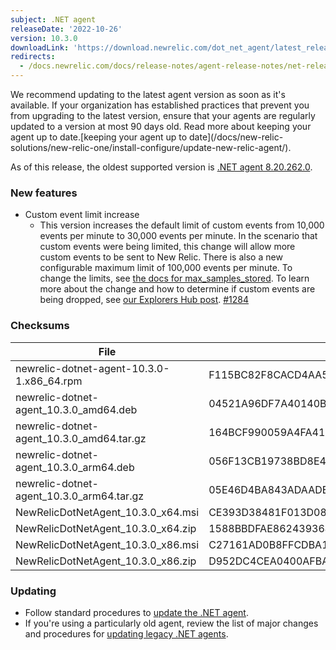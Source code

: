 ```yaml
---
subject: .NET agent
releaseDate: '2022-10-26'
version: 10.3.0
downloadLink: 'https://download.newrelic.com/dot_net_agent/latest_release'
redirects:
  - /docs.newrelic.com/docs/release-notes/agent-release-notes/net-release-notes/net-agent-1030
---
```


<Callout variant="important">
We recommend updating to the latest agent version as soon as it's available. If your organization has established practices that prevent you from upgrading to the latest version, ensure that your agents are regularly updated to a version at most 90 days old. Read more about keeping your agent up to date.[keeping your agent up to date](/docs/new-relic-solutions/new-relic-one/install-configure/update-new-relic-agent/).

As of this release, the oldest supported version is [.NET agent 8.20.262.0](/docs/release-notes/agent-release-notes/net-release-notes/agent-8202620).
</Callout>

### New features
* Custom event limit increase
  * This version increases the default limit of custom events from 10,000 events per minute to 30,000 events per minute. In the scenario that custom events were being limited, this change will allow more custom events to be sent to New Relic. There is also a new configurable maximum limit of 100,000 events per minute. To change the limits, see [the docs for max_samples_stored](https://docs.newrelic.com/docs/apm/agents/net-agent/configuration/net-agent-configuration/#custom_events). To learn more about the change and how to determine if custom events are being dropped, see [our Explorers Hub post](https://discuss.newrelic.com/t/send-more-custom-events-with-the-latest-apm-agents/190497). [#1284](https://github.com/newrelic/newrelic-dotnet-agent/pull/1284)

### Checksums

| File | SHA - 256  Hash |
| ---| ---|
| newrelic-dotnet-agent-10.3.0-1.x86_64.rpm | F115BC82F8CACD4AA5603282C3D21ADEAF32B344E2A0C4CF93108AD70250A4BA |
| newrelic-dotnet-agent_10.3.0_amd64.deb | 04521A96DF7A40140BA68761B2E5DE55AA2C561CE495AA284C45E7CFBAE294AF |
| newrelic-dotnet-agent_10.3.0_amd64.tar.gz | 164BCF990059A4FA41FD02CA878D9ABAF019EEF3D0FA7D5C0F8694122C0C0B79 |
| newrelic-dotnet-agent_10.3.0_arm64.deb | 056F13CB19738BD8E4085F39119E4890B429ADAF1BCE9B2A43E8ACB8C1CD4D9B |
| newrelic-dotnet-agent_10.3.0_arm64.tar.gz | 05E46D4BA843ADAADEBEFA9AEC3ECE02A90E36C8CF5A9D3D7D35FC190E80B110 |
| NewRelicDotNetAgent_10.3.0_x64.msi | CE393D38481F013D083F1473D518A7BC74663FD988C260570A79B8B087C919B1 |
| NewRelicDotNetAgent_10.3.0_x64.zip | 1588BBDFAE862439364D8E446E43A03947429247DA1ED611982CDD6AA598A206 |
| NewRelicDotNetAgent_10.3.0_x86.msi | C27161AD0B8FFCDBA1D18697EC7395ECFDB433060996811BB829BA6EF309C4A8 |
| NewRelicDotNetAgent_10.3.0_x86.zip | D952DC4CEA0400AFBA02E9EB2ECAD3932790942D7EFA2960E94CB3CE9FAA487C |

### Updating

* Follow standard procedures to [update the .NET agent](/docs/agents/net-agent/installation-configuration/update-net-agent).
* If you're using a particularly old agent, review the list of major changes and procedures for [updating legacy .NET agents](/docs/agents/net-agent/troubleshooting/upgrade-legacy-net-agents).
